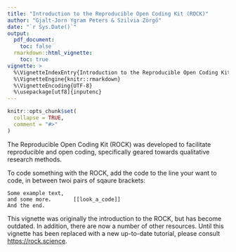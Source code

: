 ---
title: "Introduction to the Reproducible Open Coding Kit (ROCK)"
author: "Gjalt-Jorn Ygram Peters & Szilvia Zörgő"
date: "`r Sys.Date()`"
output:
  pdf_document:
    toc: false
  rmarkdown::html_vignette:
    toc: true
vignette: >
  %\VignetteIndexEntry{Introduction to the Reproducible Open Coding Kit (ROCK)}
  %\VignetteEngine{knitr::rmarkdown}
  %\VignetteEncoding{UTF-8}
  %\usepackage[utf8]{inputenc}
---

```{r setup, include = FALSE}
knitr::opts_chunk$set(
  collapse = TRUE,
  comment = "#>"
)
```

The Reproducible Open Coding Kit (ROCK) was developed to facilitate reproducible and open coding, specifically geared towards qualitative research methods.

To code something with the ROCK, add the code to the line your want to code, in between twoi pairs of sqaure brackets:

```
Some example text,
and some more.       [[look_a_code]]
And the end.
```

This vignette was originally the introduction to the ROCK, but has become outdated. In addition, there are now a number of other resources. Until this vignette has been replaced with a new up-to-date tutorial, please consult [https://rock.science](https://rock.science).

